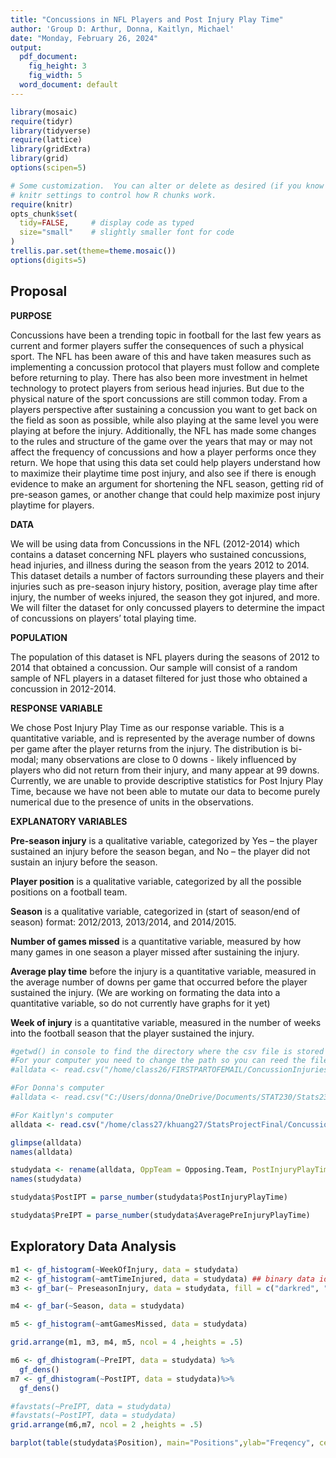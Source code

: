 ```yaml
---
title: "Concussions in NFL Players and Post Injury Play Time"
author: 'Group D: Arthur, Donna, Kaitlyn, Michael'
date: "Monday, February 26, 2024"
output:
  pdf_document:
    fig_height: 3
    fig_width: 5
  word_document: default
---
```


```r
library(mosaic)
require(tidyr)
library(tidyverse)
require(lattice)
library(gridExtra)
library(grid)
options(scipen=5)
```

```r
# Some customization.  You can alter or delete as desired (if you know what you are doing).
# knitr settings to control how R chunks work.
require(knitr)
opts_chunk$set(
  tidy=FALSE,     # display code as typed
  size="small"    # slightly smaller font for code
)
trellis.par.set(theme=theme.mosaic())  
options(digits=5)
```




## Proposal    
**PURPOSE**

Concussions have been a trending topic in football for the last few years as current and former players suffer the consequences of such a physical sport. The NFL has been aware of this and have taken measures such as implementing a concussion protocol that players must follow and complete before returning to play. There has also been more investment in helmet technology to protect players from serious head injuries. But due to the physical nature of the sport concussions are still common today. From a players perspective after sustaining a concussion you want to get back on the field as soon as possible, while also playing at the same level you were playing at before the injury. Additionally, the NFL has made some changes to the rules and structure of the game over the years that may or may not affect the frequency of concussions and how a player performs once they return. We hope that using this data set could help players understand how to maximize their playtime time post injury, and also see if there is enough evidence to make an argument for shortening the NFL season, getting rid of pre-season games, or another change that could help maximize post injury playtime for players.

 
**DATA**

We will be using data from Concussions in the NFL (2012-2014) which contains a dataset concerning NFL players who sustained concussions, head injuries, and illness during the season from the years 2012 to 2014. This dataset details a number of factors surrounding these players and their injuries such as pre-season injury history, position, average play time after injury, the number of weeks injured, the season they got injured, and more. We will filter the dataset for only concussed players to determine the impact of concussions on players' total playing time. 

**POPULATION** 

The population of this dataset is NFL players during the seasons of 2012 to 2014 that obtained a concussion. Our sample will consist of a random sample of NFL players in a dataset filtered for just those who obtained a concussion in 2012-2014. 

**RESPONSE VARIABLE**

We chose Post Injury Play Time as our response variable. This is a quantitative variable, and is represented by the average number of downs per game after the player returns from the injury. The distribution is bi-modal; many observations are close to 0 downs - likely influenced by  players who did not return from their injury, and many appear at 99 downs. Currently, we are unable to provide descriptive statistics for Post Injury Play Time, because we have not been able to mutate our data to become purely numerical due to the presence of units in the observations. 
 
**EXPLANATORY VARIABLES**

**Pre-season injury** is a qualitative variable, categorized by Yes – the player sustained an injury before the season began, and No – the player did not sustain an injury before the season.

**Player position** is a qualitative variable, categorized by all the possible positions on a football team. 

**Season** is a qualitative variable, categorized in (start of season/end of season) format:  2012/2013, 2013/2014, and 2014/2015. 

**Number of games missed** is a quantitative variable, measured by how many games in one season a player missed after sustaining the injury. 

**Average play time** before the injury is a quantitative variable, measured in the average number of downs per game that occurred before the player sustained the injury. (We are working on formating the data into a quantitative variable, so do not currently have graphs for it yet)
 
**Week of injury** is a quantitative variable, measured in the number of weeks into the football season that the player sustained the injury.


```r
#getwd() in console to find the directory where the csv file is stored on your computer
#For your computer you need to change the path so you can reed the file
#alldata <- read.csv("/home/class26/FIRSTPARTOFEMAIL/ConcussionInjuries2012-2014.csv") 

#For Donna's computer
#alldata <- read.csv("C:/Users/donna/OneDrive/Documents/STAT230/Stats230FinalProject/ConcussionInjuries2012-2014.csv") 

#For Kaitlyn's computer
alldata <- read.csv("/home/class27/khuang27/StatsProjectFinal/ConcussionInjuries2012-2014.csv")

glimpse(alldata)
names(alldata)
```

```r


studydata <- rename(alldata, OppTeam = Opposing.Team, PostInjuryPlayTime = Play.Time.After.Injury, PreseasonInjury = Pre.Season.Injury., OnWinningTeam = Winning.Team., amtTimeInjured = Weeks.Injured, WeekOfInjury = Week.of.Injury, UnknownInjury = Unknown.Injury., ReportedTypeOfInjury = Reported.Injury.Type, AveragePreInjuryPlayTime = Average.Playtime.Before.Injury, TotalSnaps = Total.Snaps, amtGamesMissed = Games.Missed)
names(studydata)

studydata$PostIPT = parse_number(studydata$PostInjuryPlayTime)

studydata$PreIPT = parse_number(studydata$AveragePreInjuryPlayTime)

```



## Exploratory Data Analysis 

```r
m1 <- gf_histogram(~WeekOfInjury, data = studydata)
m2 <- gf_histogram(~amtTimeInjured, data = studydata) ## binary data idk what the data means like 1 week or 0 weeks??
m3 <- gf_bar(~ PreseasonInjury, data = studydata, fill = c("darkred", "forestgreen"))

m4 <- gf_bar(~Season, data = studydata)

m5 <- gf_histogram(~amtGamesMissed, data = studydata)

grid.arrange(m1, m3, m4, m5, ncol = 4 ,heights = .5) 

m6 <- gf_dhistogram(~PreIPT, data = studydata) %>%
  gf_dens()
m7 <- gf_dhistogram(~PostIPT, data = studydata)%>%
  gf_dens()

#favstats(~PreIPT, data = studydata)
#favstats(~PostIPT, data = studydata)
grid.arrange(m6,m7, ncol = 2 ,heights = .5)

```
```r
barplot(table(studydata$Position), main="Positions",ylab="Freqency", cex.axis = 0.8, cex.names = 0.6, las=2)
```


